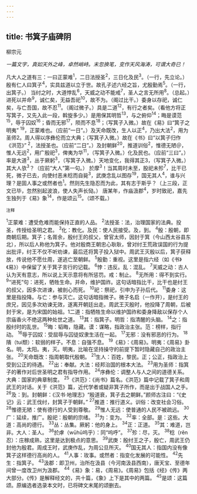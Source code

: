 ```yaml
---
---
---
```

title: 书箕子庙碑阴
---



柳宗元

*一篇文字，真如天外之峰，卓然峭峙。末忽换笔，变作天风海涛，可谓大奇已！*

凡大人之道有三：一曰正蒙难<sup>1</sup>，二日法授圣<sup>2</sup>，三日化及民<sup>3</sup>。（一行，先立论。）殷有仁人曰箕子<sup>4</sup>，实具兹道以立于世。故孔子述六经之旨，尤殷勤焉<sup>5</sup>。（一行，出箕子。）
当纣之时，大道悖乱<sup>6</sup>，天威之动不能戒<sup>7</sup>，圣人之言无所用<sup>8</sup>。（总起。）进死以并命<sup>9</sup>，诚仁矣，无益吾祀<sup>10</sup>，故不为。（阁过比干。）委身以存祀，诚仁矣，与亡吾国，故不忍<sup>11</sup>。（阁过微子。）具是二道<sup>12</sup>，有行之者矣。（看他方将正写箕子，又先入此一段，斡旋多少。）是用保其明哲<sup>13</sup>，与之俯仰<sup>14</sup>；晦是谟范<sup>15</sup>，辱于囚奴<sup>16</sup>；昏而无邪<sup>17</sup>，陨而不息<sup>18</sup>；（写箕子入微。）故在《易》曰“箕子之明夷”
<sup>19</sup>，正蒙难也。（应前“一日”。）及天命既改，生人以正<sup>4</sup>，乃出大法<sup>2</sup>，用为圣师2。周人得以序彝伦而立大典；（写箕子入微。）故在《书》曰“以箕子归作《洪范》”
<sup>2</sup>，法授圣也。（应前“二日”。）及封朝鲜<sup>20</sup>，推道训俗<sup>2</sup>，惟德无陋＠，惟人无远<sup>2</sup>，用广殷祀<sup>3</sup>，俾夷为华<sup>11</sup>，（写箕子入微。）化及民也。（应前“三曰”。）率是大道<sup>3</sup>，丛于厥躬<sup>3</sup>，（写箕子入微。）天地变化，我得其正3，（写箕子入微。）其大人欤<sup>3</sup>？（应前“大人”第一句。）
於摩<sup>3</sup>！当其周时未至，股祀未殄<sup>7</sup>，比干已死，微子已去，向使纣恶未稔而自毙<sup>3</sup>，武庚念乱以图存<sup>19</sup>，国无其人<sup>4</sup>，谁与兴理？是固人事之或然者也<sup>1</sup>。然则先生隐忍而为此，其有志于斯乎？（上三段，正文已毕，忽然别起波浪，使人失声长恸。）
唐某年，作庙汲郡<sup>4</sup>，岁时致祀，嘉先生独列于《易》象<sup>14</sup>，作是颂云<sup>15</sup>。（颂不载。）

<sup>注释</sup>

<sup>1</sup>正蒙难：遭受危难而能保持正直的人品。
<sup>2</sup>法授圣：法，治理国家的法典。投圣，传授给圣明之君。
<sup>3</sup>化：教化。及民：使人民接受。及，到。
<sup>4</sup>殷：殷朝，即商朝后期。箕子；名胥余，殷纣王的叔父，曾官太师，因封于箕（今山西太谷县东北），所以后人称他为箕子。他对殷商王朝忠心耿耿，曾对纣王荒政误国的行为提出批评，纣王不仅不听劝谏，最后还将箕子投入狱中。周武王灭殷以后，箕子获释放，传说他不愿仕周，遂逃亡至朝鲜。
<sup>5</sup>殷勤：重视。这里是指六经（如《书》《易》）中保留了关于箕子言行的记载。
<sup>6</sup>悖：违反。乱：混乱。
<sup>7</sup>天威之动：古人认为天有意志，所以说上天示意将有所惩罚。戒：制止。
<sup>8</sup>无所用：得不到实行。
<sup>9</sup>“进死”句：进死，牺牲生命。并命，维护国祚。这句话暗指比干，比干也是纣王的叔父，因多次进谏，被剖心而死。
<sup>10</sup>祀：祭祀，引申为子孙后代。
<sup>11</sup>委身：这里是指投降。与亡：参与灭亡。这句话暗指微子。微子名启（一作开），是纣王的庶兄，因见多次劝谏无效，遂离开朝廷出走。周武王灭殷时，他投降了周朝，后被封于宋，是为宋国的始祖。1二道：指牺牲生命以维护国祚和委身降敌以保存个人宗庙香火不绝这两种处世之道。
<sup>13</sup>其：指箕子。明哲：指清醒的头脑。
<sup>14</sup>之：指殷纣时的乱世。
<sup>15</sup>晦：韬晦，隐藏。谟：谋略，指政治主张。范：榜样，指行动。
<sup>16</sup>辱于囚奴：受屈辱与囚徒奴隶生活在一起。
<sup>17</sup>无邪：没有邪恶的行为。
<sup>18</sup>隤（tuí颓）：软弱的样子。不息：自强不息。
<sup>19</sup>《易》：《周易》。明夷：《周易》卦名。明，太阳。夷，灭。明夷，比喻在坚持操守的前提下暂时隐藏自己的政治主张。
<sup>20</sup>天命既改：指周朝取代殷朝。
<sup>21</sup>生人：百姓，黎民。正；公正，指政治上受到公正的待遇。
<sup>22</sup>出：奉献。大法：经邦治国的根本大法。
<sup>23</sup>用为圣师：指箕子的著作对后世圣明之君有指导作用。
<sup>24</sup>序彝伦：调整人与人之间的道德关系。大典：国家的典章制度。
<sup>25</sup>《洪范》：《尚书》篇名。《洪范》篇中记载了箕子和周武王的对话。关于《洪范》篇，近代学者或疑非箕子所作，而是出于战国人之手。
<sup>26</sup>及：到。封朝鲜：《汉书·地理志》“殷道衰，箕子去之朝鲜。”颜师古注曰：“《史记》云：武王伐纣，封箕子于朝鲜。”
<sup>27</sup>推道：推行道义。训俗：改变社会习俗。
<sup>28</sup>惟德无陋：使有德行的人受到尊敬。
<sup>29</sup>惟人无远：使普通的人民不被疏远。
<sup>30</sup>广：延续，推广。殷祀：殷朝的宗绪。
<sup>31</sup>为：变为。
<sup>32</sup>率：全部。是：这些。大道：高尚的德行。
<sup>33</sup>丛：丛集。厥躬：他的身上。
<sup>34</sup>正：正道。
<sup>35</sup>其：难道，岂非。大人：圣人。
<sup>36</sup>於虖（wūhū呜乎）：同“呜呼”。
<sup>37</sup>殄：尽，灭。
<sup>38</sup>稔（rěn忍）：庄稼成熟，这里是达到极点的意思。
<sup>39</sup>武庚：殷纣王之子，殷亡，周武王仍封他为殷君。周成王时，武庚作乱，为周公旦所灭。
<sup>40</sup>国无其人：指国内没有像箕子这样德行高尚的人。
<sup>41</sup>人事：玫事。或然者：指变化发展的可能性。
<sup>42</sup>先生：指箕子。
<sup>43</sup>汲郡：即卫州，治所在汲县（今河南汲县西南），唐天宝、至德年间曾一度改卫州为汲郡。
<sup>44</sup>《易》象：易，《周易》。《周易》包括《经》《传》两大部分。《传》是解释经文的，共十篇，《象》上下是其中的两篇。
<sup>45</sup>是颂：这篇颂。原编选者选录本文时，已将碑文末尾的颂删去。